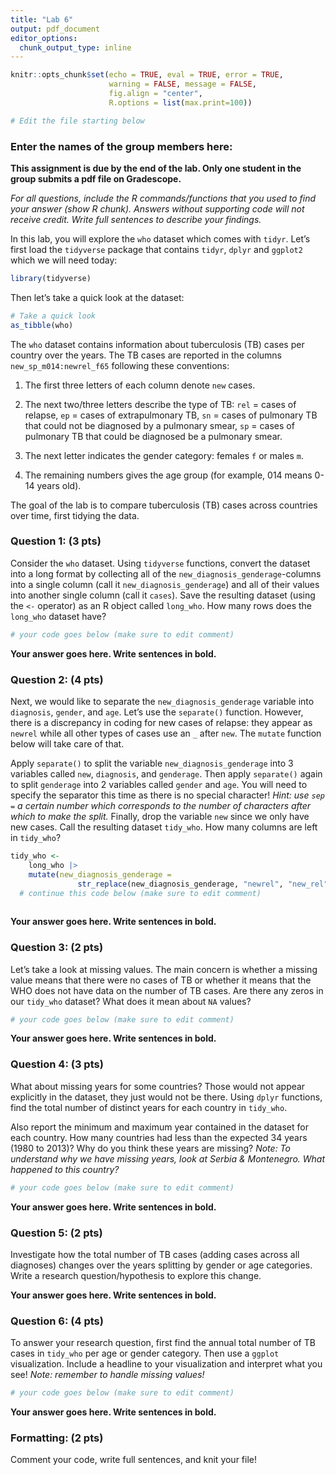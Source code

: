 ```yaml
---
title: "Lab 6"
output: pdf_document
editor_options: 
  chunk_output_type: inline
---
```


```r
knitr::opts_chunk$set(echo = TRUE, eval = TRUE, error = TRUE,
                      warning = FALSE, message = FALSE, 
                      fig.align = "center",
                      R.options = list(max.print=100))

# Edit the file starting below
```

### Enter the names of the group members here:

**This assignment is due by the end of the lab. Only one student in the group submits a pdf file on Gradescope.**

*For all questions, include the R commands/functions that you used to find your answer (show R chunk). Answers without supporting code will not receive credit. Write full sentences to describe your findings.*

In this lab, you will explore the `who` dataset which comes with `tidyr`. Let's first load the `tidyverse` package that contains `tidyr`, `dplyr` and `ggplot2` which we will need today:

```r
library(tidyverse)
```

Then let's take a quick look at the dataset:

```r
# Take a quick look
as_tibble(who)
```

The `who` dataset contains information about tuberculosis (TB) cases per country over the years. The TB cases are reported in the columns `new_sp_m014:newrel_f65` following these conventions:

1.  The first three letters of each column denote `new` cases.

2.  The next two/three letters describe the type of TB: `rel` = cases of relapse, `ep` = cases of extrapulmonary TB, `sn` = cases of pulmonary TB that could not be diagnosed by a pulmonary smear, `sp` = cases of pulmonary TB that could be diagnosed be a pulmonary smear.

3.  The next letter indicates the gender category: females `f` or males `m`.

4.  The remaining numbers gives the age group (for example, 014 means 0-14 years old).

The goal of the lab is to compare tuberculosis (TB) cases across countries over time, first tidying the data.


### Question 1: (3 pts)

Consider the `who` dataset. Using  `tidyverse` functions, convert the dataset into a long format by collecting all of the `new_diagnosis_genderage`-columns into a single column (call it `new_diagnosis_genderage`) and all of their values into another single column (call it `cases`). Save the resulting dataset (using the `<-` operator) as an R object called `long_who`. How many rows does the `long_who` dataset have?

```r
# your code goes below (make sure to edit comment)

```

**Your answer goes here. Write sentences in bold.**


### Question 2: (4 pts)

Next, we would like to separate the `new_diagnosis_genderage` variable into `diagnosis`, `gender`, and `age`. Let's use the `separate()` function. However, there is a discrepancy in coding for new cases of relapse: they appear as `newrel` while all other types of cases use an `_` after `new`. The `mutate` function below will take care of that.

Apply `separate()` to split the variable `new_diagnosis_genderage` into 3 variables called `new`, `diagnosis`, and `genderage`. Then apply `separate()` again to split `genderage` into 2 variables called `gender` and `age`. You will need to specify the separator this time as there is no special character! *Hint: use `sep =` a certain number which corresponds to the number of characters after which to make the split.* Finally, drop the variable `new` since we only have new cases. Call the resulting dataset `tidy_who`. How many columns are left in `tidy_who`?

```r
tidy_who <- 
    long_who |>
    mutate(new_diagnosis_genderage = 
               str_replace(new_diagnosis_genderage, "newrel", "new_rel"))
  # continue this code below (make sure to edit comment)
    
```

**Your answer goes here. Write sentences in bold.**


### Question 3: (2 pts)

Let's take a look at missing values. The main concern is whether a missing value means that there were no cases of TB or whether it means that the WHO does not have data on the number of TB cases. Are there any zeros in our `tidy_who` dataset? What does it mean about `NA` values?

```r
# your code goes below (make sure to edit comment)

```

**Your answer goes here. Write sentences in bold.**


### Question 4: (3 pts)

What about missing years for some countries? Those would not appear explicitly in the dataset, they just would not be there. Using `dplyr` functions, find the total number of distinct years for each country in `tidy_who`. 

Also report the minimum and maximum year contained in the dataset for each country. How many countries had less than the expected 34 years (1980 to 2013)? Why do you think these years are missing? *Note: To understand why we have missing years, look at Serbia & Montenegro. What happened to this country?*

```r
# your code goes below (make sure to edit comment)

```

**Your answer goes here. Write sentences in bold.**


### Question 5: (2 pts)

Investigate how the total number of TB cases (adding cases across all diagnoses) changes over the years splitting by gender or age categories. Write a research question/hypothesis to explore this change.

**Your answer goes here. Write sentences in bold.**


### Question 6: (4 pts)

To answer your research question, first find the annual total number of TB cases in `tidy_who` per age or gender category. Then use a `ggplot` visualization. Include a headline to your visualization and interpret what you see! *Note: remember to handle missing values!*

```r
# your code goes below (make sure to edit comment)

```

**Your answer goes here. Write sentences in bold.**


### Formatting: (2 pts)

Comment your code, write full sentences, and knit your file!
